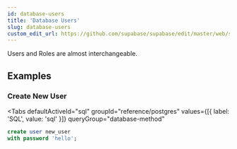 ```yaml
---
id: database-users
title: 'Database Users'
slug: database-users
custom_edit_url: https://github.com/supabase/supabase/edit/master/web/spec/postgres.yml
---
```


Users and Roles are almost interchangeable.

## Examples

### Create New User

<Tabs
  defaultActiveId="sql"
  groupId="reference/postgres"
  values={[{ label: 'SQL', value: 'sql' }]}
  queryGroup="database-method"
>

<TabsPanel id="sql" label="sql">

```sql
create user new_user
with password 'hello';
```

</TabsPanel>

</Tabs>
